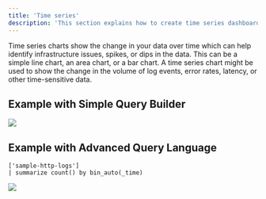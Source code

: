 ```yaml
---
title: 'Time series'
description: 'This section explains how to create time series dashboard elements and add them to your dashboard.'
---
```


Time series charts show the change in your data over time which can help identify infrastructure issues, spikes, or dips in the data. This can be a simple line chart, an area chart, or a bar chart. A time series chart might be used to show the change in the volume of log events, error rates, latency, or other time-sensitive data.

## Example with Simple Query Builder

<Frame>
  <img src="/doc-assets/shots/timeseries-simple-chart.png" />
</Frame>

## Example with Advanced Query Language

```kusto
['sample-http-logs']
| summarize count() by bin_auto(_time)
```

<Frame>
  <img src="/doc-assets/shots/timeseries-chart-apl.png" />
</Frame>